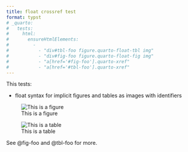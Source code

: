 ```yaml
---
title: float crossref test
format: typst
# _quarto:
#   tests:
#     html:
#       ensureHtmlElements:
#         - 
#           - "div#tbl-foo figure.quarto-float-tbl img"
#           - "div#fig-foo figure.quarto-float-fig img"
#           - "a[href='#fig-foo'].quarto-xref"
#           - "a[href='#tbl-foo'].quarto-xref"
---
```


This tests:

- float syntax for implicit figures and tables as images with identifiers

![This is a figure](img/surus.jpg){#fig-foo}

![This is a table](img/surus.jpg){#tbl-foo}

See @fig-foo and @tbl-foo for more.